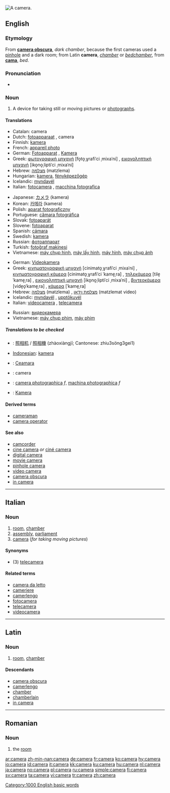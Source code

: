 {{see|caméra|cameră}}
[[Image:Canon A-1.jpg|thumb|right|A camera.]]
{{wikipedia}}
==English==

===Etymology===
From {{NL.}} '''[[camera obscura]]''', ''dark chamber'', because the first cameras used a [[pinhole]] and a dark room; from Latin '''camera''', ''[[chamber]]'' or ''[[bedchamber]]'', from '''[[cama]]''', ''bed''.

===Pronunciation===
*{{audio|en-us-camera.ogg|Audio (US)}}

===Noun===
{{en-noun}}

# A device for taking still or moving pictures or [[photograph]]s.

====Translations====
{{trans-top|still pictures}}
*Catalan: camera {{f}}
*Dutch: [[fotoapparaat]] {{n}}, camera {{m}}
*Finnish: [[kamera]]
*French: [[appareil photo]] {{m}}
*German: [[Fotoapparat]] {{m}}, [[Kamera]] {{f}}
*Greek: [[φωτογραφική μηχανή]] [fo̞to̞ˌɣrafiˈci ˌmixaˈni] {{f}}, [[εικονοληπτική μηχανή]] [iko̞no̞ˌliptiˈci ˌmixaˈni] {{f}}
*Hebrew: [[מצלמה]] (matzlema) {{f}}
*Hungarian: [[kamera]], [[fényképezőgép]]
*Icelandic: [[myndavél]] {{f}}
*Italian: [[fotocamera]] {{f}}, [[macchina fotografica]] {{f}}
{{trans-mid}}
*Japanese: [[カメラ]] (kamera)
*Korean: [[카메라]] (kamera)
*Polish: [[aparat fotograficzny]] {{m}}
*Portuguese: [[câmara fotográfica]] {{f}}
*Slovak: [[fotoaparát]] {{m}}
*Slovene: [[fotoaparat]] {{m}}
*Spanish: [[cámara]] {{f}}
*Swedish: [[kamera]] {{c}}
*Russian: [[фотоаппарат]] {{m}}
*Turkish: [[fotoğraf makinesi]]
*Vietnamese: [[máy chụp hình]], [[máy lấy hình]], [[máy hình]], [[máy chụp ảnh]]
{{trans-bottom}}

{{trans-top|moving pictures}}
*German: [[Videokamera]] {{f}}
*Greek: [[κινηματογραφική μηχανή]] [cinimato̞ˌɣrafiˈci ˌmixaˈni] {{f}}, [[κινηματογραφική κάμερα]] [cinimato̞ˌɣrafiˈci ˈkame̞ˌra] {{f}}, [[τηλεκάμερα]] [tile̞ˈkame̞ˌra] {{f}}, [[εικονοληπτική μηχανή]] [iko̞no̞ˌliptiˈci ˌmixaˈni] {{f}}, [[βιντεοκάμερα]] [vide̞o̞ˈkame̞ˌra] {{f}}, [[κάμερα]] [ˈkame̞ˌra] {{f}}
*Hebrew: [[מצלמה]] (matzlema) {{f}}, [[מצלמת וידאו]] (matzlemat video) {{f}}
*Icelandic: [[myndavél]] {{f}}, [[upptökuvél]] {{f}}
*Italian: [[videocamera]] {{f}}, [[telecamera]] {{f}}
{{trans-mid}}
*Russian: [[видеокамера]] {{f}}
*Vietnamese: [[máy chụp phim]], [[máy phim]]
{{trans-bottom}}

{{rfc-header|Translations to Check}}

=====Translations to be checked=====
{{checktrans}}
*{{ttbc|Chinese}}: [[照相机]] / [[照相機]] (zhàoxiàngjī; Cantonese: zhiu3söng3gei1)
*[[w:Indonesian language|Indonesian]]: [[kamera]]
*{{ttbc|Irish}}: [[Ceamara]]
*{{ttbc|Interlingua}}: camera
*{{ttbc|Romanian}}: [[camera photographica]] ''f'', [[machina photographica]] ''f''
*{{ttbc|Swedish}}: [[Kamera]]

====Derived terms====
*[[cameraman]]
*[[camera operator]]

====See also====
*[[camcorder]]
*[[cine camera]] ''or'' [[ciné camera]]
*[[digital camera]]
*[[movie camera]]
*[[pinhole camera]]
*[[video camera]]
*[[camera obscura]]
*[[in camera]]

[[Category:1000 English basic words]]

----

==Italian==

===Noun===
{{it-noun|camer|f|a|e}}

# [[room]], [[chamber]]
# [[assembly]], [[parliament]]
# [[#English|camera]] (''for taking moving pictures'')

====Synonyms====
*(3) [[telecamera]]

====Related terms====
*[[camera da letto]]
*[[cameriere]]
*[[camerlengo]]
*[[fotocamera]]
*[[telecamera]]
*[[videocamera]]

----

==Latin==

===Noun===
{{la-noun|camera|camerae|camerae|f|first}}

# [[room]], [[chamber]]

====Descendants====
*[[camera obscura]]
*[[camerlengo]]
*[[chamber]]
*[[chamberlain]]
*[[in camera]]

----

==Romanian==

===Noun===
{{ro-nounform|cameră|gend=f|num=s|art=def|case=na}}

# the [[room]]

[[ar:camera]]
[[zh-min-nan:camera]]
[[de:camera]]
[[fr:camera]]
[[ko:camera]]
[[hy:camera]]
[[io:camera]]
[[id:camera]]
[[it:camera]]
[[kk:camera]]
[[ku:camera]]
[[hu:camera]]
[[nl:camera]]
[[ja:camera]]
[[no:camera]]
[[pl:camera]]
[[ru:camera]]
[[simple:camera]]
[[fi:camera]]
[[sv:camera]]
[[ta:camera]]
[[vi:camera]]
[[tr:camera]]
[[zh:camera]]